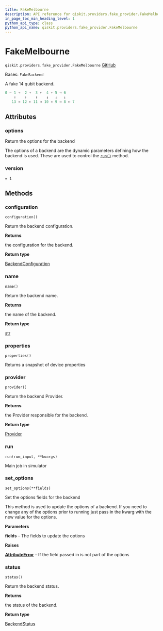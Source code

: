 ```yaml
---
title: FakeMelbourne
description: API reference for qiskit.providers.fake_provider.FakeMelbourne
in_page_toc_min_heading_level: 1
python_api_type: class
python_api_name: qiskit.providers.fake_provider.FakeMelbourne
---
```


# FakeMelbourne

<span id="qiskit.providers.fake_provider.FakeMelbourne" />

`qiskit.providers.fake_provider.FakeMelbourne` [GitHub](https://github.com/qiskit/qiskit/tree/stable/0.25/qiskit/providers/fake_provider/backends/melbourne/fake_melbourne.py "view source code")

Bases: `FakeBackend`

A fake 14 qubit backend.

```python
0 ← 1 →  2 →  3 ←  4 ← 5 → 6
    ↑    ↑    ↑    ↓   ↓   ↓
   13 → 12 ← 11 → 10 ← 9 → 8 ← 7
```

## Attributes

<span id="qiskit.providers.fake_provider.FakeMelbourne.options" />

### options

Return the options for the backend

The options of a backend are the dynamic parameters defining how the backend is used. These are used to control the [`run()`](#qiskit.providers.fake_provider.FakeMelbourne.run "qiskit.providers.fake_provider.FakeMelbourne.run") method.

<span id="qiskit.providers.fake_provider.FakeMelbourne.version" />

### version

`= 1`

## Methods

### configuration

<span id="qiskit.providers.fake_provider.FakeMelbourne.configuration" />

`configuration()`

Return the backend configuration.

**Returns**

the configuration for the backend.

**Return type**

[BackendConfiguration](qiskit.providers.models.BackendConfiguration "qiskit.providers.models.BackendConfiguration")

### name

<span id="qiskit.providers.fake_provider.FakeMelbourne.name" />

`name()`

Return the backend name.

**Returns**

the name of the backend.

**Return type**

[str](https://docs.python.org/3/library/stdtypes.html#str "(in Python v3.12)")

### properties

<span id="qiskit.providers.fake_provider.FakeMelbourne.properties" />

`properties()`

Returns a snapshot of device properties

### provider

<span id="qiskit.providers.fake_provider.FakeMelbourne.provider" />

`provider()`

Return the backend Provider.

**Returns**

the Provider responsible for the backend.

**Return type**

[Provider](qiskit.providers.Provider "qiskit.providers.Provider")

### run

<span id="qiskit.providers.fake_provider.FakeMelbourne.run" />

`run(run_input, **kwargs)`

Main job in simulator

### set\_options

<span id="qiskit.providers.fake_provider.FakeMelbourne.set_options" />

`set_options(**fields)`

Set the options fields for the backend

This method is used to update the options of a backend. If you need to change any of the options prior to running just pass in the kwarg with the new value for the options.

**Parameters**

**fields** – The fields to update the options

**Raises**

[**AttributeError**](https://docs.python.org/3/library/exceptions.html#AttributeError "(in Python v3.12)") – If the field passed in is not part of the options

### status

<span id="qiskit.providers.fake_provider.FakeMelbourne.status" />

`status()`

Return the backend status.

**Returns**

the status of the backend.

**Return type**

[BackendStatus](qiskit.providers.models.BackendStatus "qiskit.providers.models.BackendStatus")

